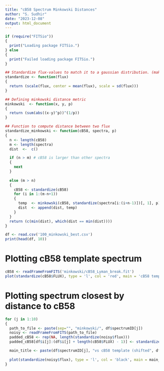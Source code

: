 ```yaml
---
title: "cB58 Spectrum Minkowski Distances"
author: "S. Sudhir"
date: "2023-12-08"
output: html_document
---
```


```r
if (require("FITSio"))
{
  print("Loading package FITSio.")
} else
{
  print("Failed loading package FITSio.")
}

## Standardize flux-values to match it to a gaussian distribution. (making it scale invariant)
standardize <- function(flux)
{
  return (scale(flux, center = mean(flux), scale = sd(flux)))
}

## Defining minkowski distance metric
minkowski  <- function(x, y, p)
{
  return (sum(abs((x-y)^p))^(1/p))
}

## Function to compute distance between two flux
standardize_minkowski <- function(cB58, spectra, p)
{
  n <- length(cB58)
  m <- length(spectra)
  dist  <-  c()

  if (n > m) # cB58 is larger than other spectra
  {
    next
  }
  
  else (m > n)
  {
    cB58 <- standardize(cB58)
    for (i in 1:(m-n+1))
    {
      temp  <- minkowski(cB58, standardize(spectra[i:(i+n-1)])[, 1], p)
      dist  <- append(dist, temp)
    }
  }
  return (c(min(dist), which(dist == min(dist))))
}
```

```r
df <- read.csv('100_minkowski_best.csv')
print(head(df, 10))
```

# Plotting cB58 template spectrum

```r
cB58 <- readFrameFromFITS('minkowski/cB58_Lyman_break.fit')
plot(standardize(cB58$FLUX), type = 'l', col = 'red', main = 'cB58 template spectrum', xlab = 'Index', ylab = 'flux')
```

# Plotting spectrum closest by distance to cB58

```r
for (j in 1:10)
{
  path_to_file <- paste(sep="", "minkowski/", df$spectrumID[j])
  noisy <- readFrameFromFITS(path_to_file)
  padded_cB58 <- rep(NA, length(standardize(noisy$flux)))
  padded_cB58[df$i[j]:(df$i[j] + length(cB58$FLUX) - 1)] <- standardize(cB58$FLUX)

  main_title <- paste(df$spectrumID[j], "vs cB58 template (shifted", df$i[j], "units)")
  
  plot(standardize(noisy$flux), type = 'l', col = 'black', main = main_title, ylab = 'standardized flux', ylim = c(-5, 5)); lines(padded_cB58, col = 'red'); legend("topright", legend = c("Noisy Spectrum", "cB58 Template"), col = c("black", "red"), lty = 1)
}
```

